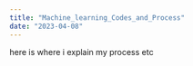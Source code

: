 ```yaml
---
title: "Machine_learning_Codes_and_Process"
date: "2023-04-08"
---
```


here is where i explain my process etc